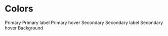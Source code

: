 
<Meta title="Styleguide/Tokens/Colors" />

# Colors

<div className="flex_grid margin_bottom_default flex_align_start">
  <ColorTile color="rgba(200, 200, 255, 0.5)" tokenId="--color-primary">
    Primary
  </ColorTile>
  <ColorTile color="#FFFFFF" tokenId="--color-primary-label">
    Primary label
  </ColorTile>
  <ColorTile color="rgba(200, 200, 255, 0.8)" tokenId="--color-primary-hover">
    Primary hover
  </ColorTile>
  <ColorTile color="#FFFFFF" tokenId="--color-secondary">
    Secondary
  </ColorTile>
  <ColorTile color="#000000" tokenId="--color-secondary-label">
    Secondary label
  </ColorTile>
  <ColorTile color="#ededed" tokenId="--color-secondary-hover">
    Secondary hover
  </ColorTile>
  <ColorTile color="#00020E" tokenId="--color-background">
    Background
  </ColorTile>
</div>
